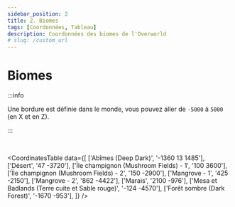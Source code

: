 ```yaml
---
sidebar_position: 2
title: 2. Biomes
tags: [Coordonnées, Tableau]
description: Coordonnées des biomes de l'Overworld
# slug: /custom_url
---
```



# Biomes

:::info

Une bordure est définie dans le monde, vous pouvez aller de `-5000` à `5000` (en X et en Z).

:::

<br/>

<CoordinatesTable 
  data={[
    ['Abîmes (Deep Dark)', '-1360 13 1485'],
    ['Désert', '47 -3720'],
    ['Ïle champignon (Mushroom Fields) - 1', '100 3600'],
    ['Ïle champignon (Mushroom Fields) - 2', '150 -2900'],
    ['Mangrove - 1', '425 -2150'],
    ['Mangrove - 2', '862 -4422'],
    ['Marais', '2100 -976'],
    ['Mesa et Badlands (Terre cuite et Sable rouge)', '-124 -4570'],
    ['Forêt sombre (Dark Forest)', '-1670 -953'],
  ]}
/>